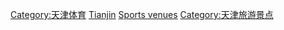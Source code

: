 {{Catnav|頁面分類|各種主題的頁面分類|依中国各省来作的分类|中国各省建筑|天津建筑}}
{{Catnav|頁面分類|各種主題的頁面分類|依中国各省来作的分类|中国各省体育|天津体育}}
{{Catnav|頁面分類|...|各國體育|中国体育|中国大陆体育场地}}
{{Commonscat|Sports venues in Tianjin}}

[[Category:天津体育|Category:天津体育]]
[[Category:中国各省体育场馆|Tianjin]]
[[Category:天津市建筑物|Sports venues]]
[[Category:天津旅游景点|Category:天津旅游景点]]